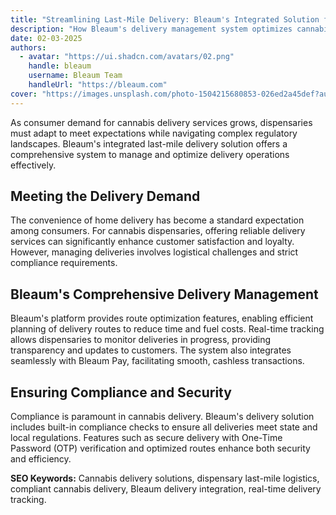 ```yaml
---
title: "Streamlining Last-Mile Delivery: Bleaum's Integrated Solution for Dispensaries"
description: "How Bleaum's delivery management system optimizes cannabis delivery operations for compliance, efficiency, and customer satisfaction."
date: 02-03-2025
authors:
  - avatar: "https://ui.shadcn.com/avatars/02.png"
    handle: bleaum
    username: Bleaum Team
    handleUrl: "https://bleaum.com"
cover: "https://images.unsplash.com/photo-1504215680853-026ed2a45def?auto=format&fit=crop&w=800&q=80"
---
```


As consumer demand for cannabis delivery services grows, dispensaries must adapt to meet expectations while navigating complex regulatory landscapes. Bleaum's integrated last-mile delivery solution offers a comprehensive system to manage and optimize delivery operations effectively.

## Meeting the Delivery Demand

The convenience of home delivery has become a standard expectation among consumers. For cannabis dispensaries, offering reliable delivery services can significantly enhance customer satisfaction and loyalty. However, managing deliveries involves logistical challenges and strict compliance requirements.

## Bleaum's Comprehensive Delivery Management

Bleaum's platform provides route optimization features, enabling efficient planning of delivery routes to reduce time and fuel costs. Real-time tracking allows dispensaries to monitor deliveries in progress, providing transparency and updates to customers. The system also integrates seamlessly with Bleaum Pay, facilitating smooth, cashless transactions.

## Ensuring Compliance and Security

Compliance is paramount in cannabis delivery. Bleaum's delivery solution includes built-in compliance checks to ensure all deliveries meet state and local regulations. Features such as secure delivery with One-Time Password (OTP) verification and optimized routes enhance both security and efficiency.

**SEO Keywords:** Cannabis delivery solutions, dispensary last-mile logistics, compliant cannabis delivery, Bleaum delivery integration, real-time delivery tracking. 